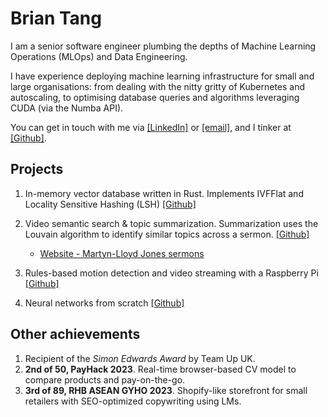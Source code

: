 
# **Brian Tang**

I am a senior software engineer plumbing the depths of Machine Learning Operations (MLOps) and Data Engineering.

I have experience deploying machine learning infrastructure for small and large organisations: from dealing with the nitty gritty of Kubernetes and autoscaling, to optimising database queries and algorithms leveraging CUDA (via the Numba API).

You can get in touch with me via [[LinkedIn]](https://linkedin.com/in/ashrielbriantang) or [[email]](mailto:ashrielbrian.uom@gmail.com), and I tinker at [[Github]](https://github.com/ashrielbrian).

## **Projects**

1. In-memory vector database written in Rust. Implements IVFFlat and Locality Sensitive Hashing (LSH) [[Github]](https://github.com/ashrielbrian/vers)

2. Video semantic search & topic summarization. Summarization uses the Louvain algorithm to identify similar topics across a sermon. [[Github]](https://github.com/ashrielbrian/video_search)
    - [Website - Martyn-Lloyd Jones sermons](https://video-semsearch.vercel.app/)

3. Rules-based motion detection and video streaming with a Raspberry Pi [[Github]](https://github.com/ashrielbrian/raspi-motion-streaming)

4. Neural networks from scratch [[Github]](https://github.com/ashrielbrian/neural-networks)

## **Other achievements**

1. Recipient of the *Simon Edwards Award* by Team Up UK.
2. **2nd of 50, PayHack 2023**. Real-time browser-based CV model to compare products and pay-on-the-go.
3. **3rd of 89, RHB ASEAN GYHO 2023**. Shopify-like storefront for small retailers with SEO-optimized copywriting using LMs.
